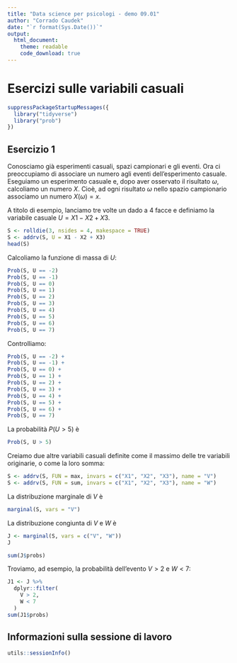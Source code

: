```yaml
---
title: "Data science per psicologi - demo 09.01"
author: "Corrado Caudek"
date: "`r format(Sys.Date())`"
output:
  html_document:
    theme: readable
    code_download: true
---
```


# Esercizi sulle variabili casuali

```r
suppressPackageStartupMessages({
  library("tidyverse")
  library("prob")
})
```

## Esercizio 1

Conosciamo già esperimenti casuali, spazi campionari e gli eventi. Ora ci preoccupiamo di associare un numero agli eventi dell'esperimento casuale. Eseguiamo un esperimento casuale e, dopo aver osservato il risultato $\omega$, calcoliamo un numero $X$. Cioè, ad ogni risultato $\omega$ nello spazio campionario associamo un numero $X(\omega) = x$.

A titolo di esempio, lanciamo tre volte un dado a 4 facce e definiamo la variabile casuale $U = X1 − X2 + X3$.

```r
S <- rolldie(3, nsides = 4, makespace = TRUE) 
S <- addrv(S, U = X1 - X2 + X3)
head(S)
```

Calcoliamo la funzione di massa di $U$:

```r
Prob(S, U == -2)
Prob(S, U == -1)
Prob(S, U == 0)
Prob(S, U == 1)
Prob(S, U == 2)
Prob(S, U == 3)
Prob(S, U == 4)
Prob(S, U == 5)
Prob(S, U == 6)
Prob(S, U == 7)
```

Controlliamo:

```r
Prob(S, U == -2) +
Prob(S, U == -1) +
Prob(S, U == 0) +
Prob(S, U == 1) +
Prob(S, U == 2) +
Prob(S, U == 3) +
Prob(S, U == 4) +
Prob(S, U == 5) +
Prob(S, U == 6) +
Prob(S, U == 7) 
```

La probabilità $P(U > 5)$ è

```r
Prob(S, U > 5)
```

Creiamo due altre variabili casuali definite come il massimo delle tre variabili originarie, o come la loro somma:

```r
S <- addrv(S, FUN = max, invars = c("X1", "X2", "X3"), name = "V")
S <- addrv(S, FUN = sum, invars = c("X1", "X2", "X3"), name = "W")
```

La distribuzione marginale di $V$ è 

```r
marginal(S, vars = "V")
```

La distribuzione congiunta di $V$ e $W$ è

```r
J <- marginal(S, vars = c("V", "W"))
J
```

```r
sum(J$probs)
```

Troviamo, ad esempio, la probabilità dell'evento $V > 2$ e $W < 7$:

```r
J1 <- J %>% 
  dplyr::filter(
    V > 2,
    W < 7
  )
sum(J1$probs)
```


## Informazioni sulla sessione di lavoro

```r
utils::sessionInfo()
```


